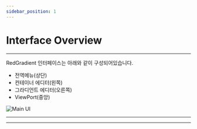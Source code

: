 ```yaml
---
sidebar_position: 1
---
```


# Interface Overview
<hr/>

RedGradient 인터페이스는 아래와 같이 구성되어있습니다.
- 전역메뉴(상단)
- 컨테이너 에디터(왼쪽)
- 그라디언트 에디터(오른쪽)
- ViewPort(중앙)

![Main UI](./img/mainUI_area.png)

<hr/>

<hr/>

